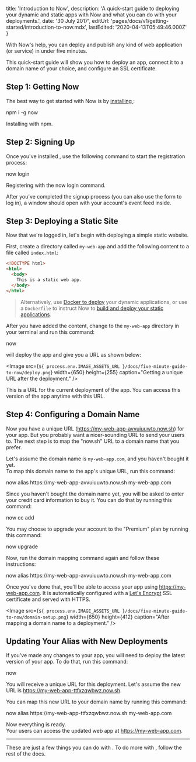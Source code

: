 

  title: 'Introduction to Now',
  description:
    'A quick-start guide to deploying your dynamic and static apps with Now and what you can do with your deployments.',
  date: '30 July 2017',
  editUrl: 'pages/docs/v1/getting-started/introduction-to-now.mdx',
  lastEdited: '2020-04-13T05:49:46.000Z'
}

With Now's help, you can deploy and publish any kind of web application (or service) in
under five minutes.

This quick-start guide will show you how to deploy an app, connect it to a
domain name of your choice, and configure an SSL certificate.

## Step 1: Getting Now

The best way to get started with Now is by [installing <CliV1 />](/download):

<TerminalInput>npm i -g now</TerminalInput>
<Caption>
  Installing <CliV1 /> with npm.
</Caption>

## Step 2: Signing Up

Once you've installed <CliV1 />, use the following command to start the registration process:

<TerminalInput>now login</TerminalInput>
<Caption>
  Registering with the <InlineCode>now login</InlineCode> command.
</Caption>

After you've completed the signup process (you can also use the form
to log in), a window should open with your account's event feed inside.

## Step 3: Deploying a Static Site

Now that we're logged in, let's begin with deploying a
simple static website.

First, create a directory called `my-web-app` and add the following content to a file called `index.html`:

```html
<!DOCTYPE html>
<html>
  <body>
    This is a static web app.
  </body>
</html>
```

> Alternatively, use [Docker to deploy](https://github.com/zeit/now-examples#serverless-docker-v2) your dynamic applications, or use a `Dockerfile` to instruct Now to [build and deploy your static applications](/docs/static-deployments/builds/building-with-now).

After you have added the content, change to the `my-web-app` directory in your terminal and run this command:

<TerminalInput>now</TerminalInput>

<Now color="#000"/> will deploy the app and give you a URL as shown below:

<Image
  src={`${
    process.env.IMAGE_ASSETS_URL
  }/docs/five-minute-guide-to-now/deploy.png`}
  width={650}
  height={255}
  caption="Getting a unique URL after the deployment."
/>

This is a URL for the current deployment of the app. You can access this version of the app anytime with this URL.

## Step 4: Configuring a Domain Name

Now you have a unique URL (<https://my-web-app-avvuiuuwto.now.sh>) for your app. But you probably want a nicer-sounding URL to send your users to. The next step is to map the "now.sh" URL to a domain name that you prefer.

Let's assume the domain name is `my-web-app.com`, and you haven't bought it yet. <br/>
To map this domain name to the app's unique URL, run this command:

<TerminalInput>
  now alias https://my-web-app-avvuiuuwto.now.sh my-web-app.com
</TerminalInput>

Since you haven't bought the domain name yet, you will be asked to enter your credit card information to buy it.
You can do that by running this command:

<TerminalInput>now cc add</TerminalInput>

You may choose to upgrade your account to the "Premium" plan by running this command:

<TerminalInput>now upgrade</TerminalInput>

Now, run the domain mapping command again and follow these instructions:

<TerminalInput>
  now alias https://my-web-app-avvuiuuwto.now.sh my-web-app.com
</TerminalInput>

Once you've done that, you'll be able to access your app using <https://my-web-app.com>.
It is automatically configured with a [Let's Encrypt](https://letsencrypt.org/) SSL certificate and served with HTTPS.

<Image
  src={`${
    process.env.IMAGE_ASSETS_URL
  }/docs/five-minute-guide-to-now/domain-setup.png`}
  width={650}
  height={412}
  caption="After mapping a domain name to a deployment."
/>

## Updating Your Alias with New Deployments

If you've made any changes to your app, you will need to deploy the latest version of your app. To do that, run this command:

<TerminalInput>now</TerminalInput>

You will receive a unique URL for this deployment. Let's assume the new URL is <https://my-web-app-ttfxzqwbwz.now.sh>.

You can map this new URL to your domain name by running this command:

<TerminalInput>
  now alias https://my-web-app-ttfxzqwbwz.now.sh my-web-app.com
</TerminalInput>

Now everything is ready.<br/>
Your users can access the updated web app at <https://my-web-app.com>.

---

These are just a few things you can do with <Now color="#000"/>. To do more with <Now color="#000"/>, follow the rest of the docs.

